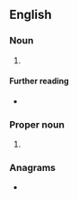 {{also|tvo|tvö}}
==English==

===Noun===
{{en-noun|-}}

# {{initialism of|en|tractor vaporising oil}}

====Further reading====
* {{pedia|Tractor vaporising oil}}

===Proper noun===
{{en-proper noun}}

# {{initialism of|en|{{w|TV Ontario}}}}

===Anagrams===
* {{anagrams|en|a=otv|VOT|VoT}}